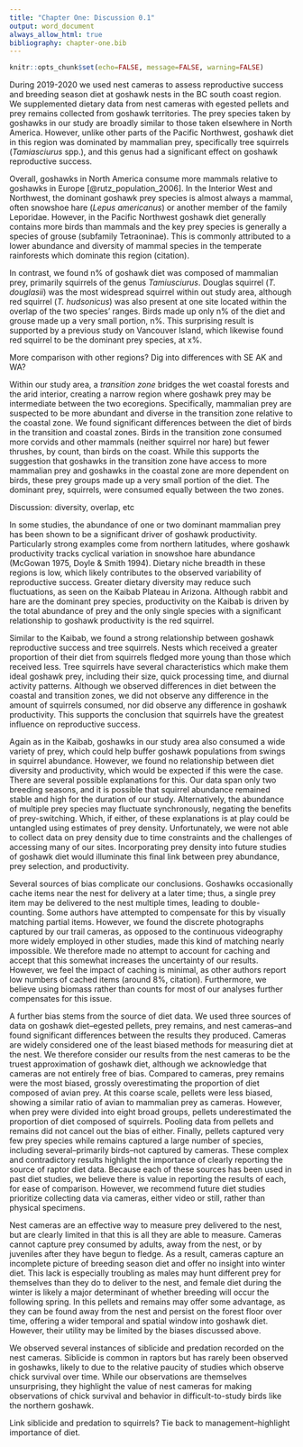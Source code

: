 ```yaml
---
title: "Chapter One: Discussion 0.1"
output: word_document
always_allow_html: true
bibliography: chapter-one.bib
---
```


```r
knitr::opts_chunk$set(echo=FALSE, message=FALSE, warning=FALSE)
```

During 2019-2020 we used nest cameras to assess reproductive success and breeding season diet at goshawk nests in the BC south coast region. We supplemented dietary data from nest cameras with egested pellets and prey remains collected from goshawk territories. The prey species taken by goshawks in our study are broadly similar to those taken elsewhere in North America. However, unlike other parts of the Pacific Northwest, goshawk diet in this region was dominated by mammalian prey, specifically tree squirrels (*Tamiasciurus* spp.), and this genus had a significant effect on goshawk reproductive success.

Overall, goshawks in North America consume more mammals relative to goshawks in Europe [@rutz_population_2006]. In the Interior West and Northwest, the dominant goshawk prey species is almost always a mammal, often snowshoe hare (*Lepus americanus*) or another member of the family Leporidae. However, in the Pacific Northwest goshawk diet generally contains more birds than mammals and the key prey species is generally a species of grouse (subfamily Tetraoninae). This is commonly attributed to a lower abundance and diversity of mammal species in the temperate rainforests which dominate this region (citation).

In contrast, we found n% of goshawk diet was composed of mammalian prey, primarily squirrels of the genus *Tamiusciurus*. Douglas squirrel (*T. douglasii*) was the most widespread squirrel within out study area, although red squirrel (*T. hudsonicus*) was also present at one site located within the overlap of the two species' ranges. Birds made up only n% of the diet and grouse made up a very small portion, n%. This surprising result is supported by a previous study on Vancouver Island, which likewise found red squirrel to be the dominant prey species, at x%. 

More comparison with other regions? Dig into differences with SE AK and WA?

Within our study area, a *transition zone* bridges the wet coastal forests and the arid interior, creating a narrow region where goshawk prey may be intermediate between the two ecoregions. Specifically, mammalian prey are suspected to be more abundant and diverse in the transition zone relative to the coastal zone. We found significant differences between the diet of birds in the transition and coastal zones. Birds in the transition zone consumed more corvids and other mammals (neither squirrel nor hare) but fewer thrushes, by count, than birds on the coast. While this supports the suggestion that goshawks in the transition zone have access to more mammalian prey and goshawks in the coastal zone are more dependent on birds, these prey groups made up a very small portion of the diet. The dominant prey, squirrels, were consumed equally between the two zones.

Discussion: diversity, overlap, etc

In some studies, the abundance of one or two dominant mammalian prey has been shown to be a significant driver of goshawk productivity. <!-- is there a similar example for grouse/birds in North America? --> Particularly strong examples come from northern latitudes, where goshawk productivity tracks cyclical variation in snowshoe hare abundance (McGowan 1975, Doyle & Smith 1994). Dietary niche breadth in these regions is low, which likely contributes to the observed variability of reproductive success. Greater dietary diversity may reduce such fluctuations, as seen on the Kaibab Plateau in Arizona. Although rabbit and hare are the dominant prey species, productivity on the Kaibab is driven by the total abundance of prey and the only single species with a significant relationship to goshawk productivity is the red squirrel.

Similar to the Kaibab, we found a strong relationship between goshawk reproductive success and tree squirrels. Nests which received a greater proportion of their diet from squirrels fledged more young than those which received less. Tree squirrels have several characteristics which make them ideal goshawk prey, including their size, quick processing time, and diurnal activity patterns. Although we observed differences in diet between the coastal and transition zones, we did not observe any difference in the amount of squirrels consumed, nor did observe any difference in goshawk productivity. This supports the conclusion that squirrels have the greatest influence on reproductive success.

Again as in the Kaibab, goshawks in our study area also consumed a wide variety of prey, which could help buffer goshawk populations from swings in squirrel abundance. However, we found no relationship between diet diversity and productivity, which would be expected if this were the case. There are several possible explanations for this. Our data span only two breeding seasons, and it is possible that squirrel abundance remained stable and high for the duration of our study. Alternatively, the abundance of multiple prey species may fluctuate synchronously, negating the benefits of prey-switching. Which, if either, of these explanations is at play could be untangled using estimates of prey density. Unfortunately, we were not able to collect data on prey density due to time constraints and the challenges of accessing many of our sites. Incorporating prey density into future studies of goshawk diet would illuminate this final link between prey abundance, prey selection, and productivity.

Several sources of bias complicate our conclusions. Goshawks occasionally cache items near the nest for delivery at a later time; thus, a single prey item may be delivered to the nest multiple times, leading to double-counting. Some authors have attempted to compensate for this by visually matching partial items. However, we found the discrete photographs captured by our trail cameras, as opposed to the continuous videography more widely employed in other studies, made this kind of matching nearly impossible. We therefore made no attempt to account for caching and accept that this somewhat increases the uncertainty of our results. However, we feel the impact of caching is minimal, as other authors report low numbers of cached items (around 8%, citation). Furthermore, we believe using biomass rather than counts for most of our analyses further compensates for this issue. 

A further bias stems from the source of diet data. We used three sources of data on goshawk diet--egested pellets, prey remains, and nest cameras--and found significant differences between the results they produced. Cameras are widely considered one of the least biased methods for measuring diet at the nest. We therefore consider our results from the nest cameras to be the truest approximation of goshawk diet, although we acknowledge that cameras are not entirely free of bias. Compared to cameras, prey remains were the most biased, grossly overestimating the proportion of diet composed of avian prey. At this coarse scale, pellets were less biased, showing a similar ratio of avian to mammalian prey as cameras. However, when prey were divided into eight broad groups, pellets underestimated the proportion of diet composed of squirrels. Pooling data from pellets and remains did not cancel out the bias of either. Finally, pellets captured very few prey species while remains captured a large number of species, including several--primarily birds--not captured by cameras. These complex and contradictory results highlight the importance of clearly reporting the source of raptor diet data. Because each of these sources has been used in past diet studies, we believe there is value in reporting the results of each, for ease of comparison. However, we recommend future diet studies prioritize collecting data via cameras, either video or still, rather than physical specimens. 

Nest cameras are an effective way to measure prey delivered to the nest, but are clearly limited in that this is all they are able to measure. Cameras cannot capture prey consumed by adults, away from the nest, or by juveniles after they have begun to fledge. As a result, cameras capture an incomplete picture of breeding season diet and offer no insight into winter diet. This lack is especially troubling as males may hunt different prey for themselves than they do to deliver to the nest, and female diet during the winter is likely a major determinant of whether breeding will occur the following spring. In this pellets and remains may offer some advantage, as they can be found away from the nest and persist on the forest floor over time, offering a wider temporal and spatial window into goshawk diet. However, their utility may be limited by the biases discussed above.

We observed several instances of siblicide and predation recorded on the nest cameras. Siblicide is common in raptors but has rarely been observed in goshawks, likely to due to the relative paucity of studies which observe chick survival over time. While our observations are themselves unsurprising, they highlight the value of nest cameras for making observations of chick survival and behavior in difficult-to-study birds like the northern goshawk.

Link siblicide and predation to squirrels? Tie back to management--highlight importance of diet.